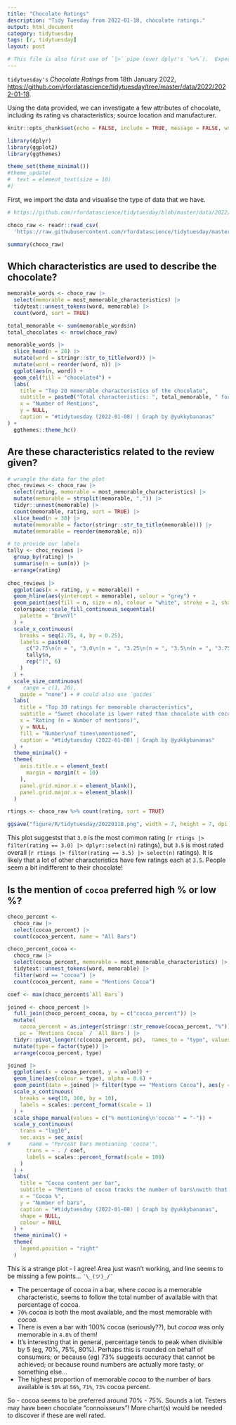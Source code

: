 ```yaml
---
title: "Chocolate Ratings"
description: "Tidy Tuesday from 2022-01-18, chocolate ratings."
output: html_document
category: tidytuesday
tags: [r, tidytuesday]
layout: post

# This file is also first use of `|>` pipe (over dplyr's `%>%`).  Expect mishaps.
---
```


`tidytuesday's` _Chocolate Ratings_ from 18th January 2022, <https://github.com/rfordatascience/tidytuesday/tree/master/data/2022/2022-01-18>.

Using the data provided, we can investigate a few attributes of chocolate, including its rating vs characteristics; source location and manufacturer.

```r
knitr::opts_chunk$set(echo = FALSE, include = TRUE, message = FALSE, warning = FALSE, cache = TRUE)
```

```r
library(dplyr)
library(ggplot2)
library(ggthemes)

theme_set(theme_minimal())
#theme_update(
#  text = element_text(size = 10)
#)
```

First, we import the data and visualise the type of data that we have.

```r
# https://github.com/rfordatascience/tidytuesday/blob/master/data/2022/2022-01-18/readme.md

choco_raw <- readr::read_csv(
  'https://raw.githubusercontent.com/rfordatascience/tidytuesday/master/data/2022/2022-01-18/chocolate.csv')

summary(choco_raw)
```

## Which characteristics are used to describe the chocolate?

```r
memorable_words <- choco_raw |>
  select(memorable = most_memorable_characteristics) |>
  tidytext::unnest_tokens(word, memorable) |>
  count(word, sort = TRUE)

total_memorable <- sum(memorable_words$n)
total_chocolates <- nrow(choco_raw)

memorable_words |>
  slice_head(n = 20) |>
  mutate(word = stringr::str_to_title(word)) |>
  mutate(word = reorder(word, n)) |>
  ggplot(aes(n, word)) +
  geom_col(fill = "chocolate4") +
  labs(
    title = "Top 20 memorable characteristics of the chocolate",
    subtitle = paste0("Total characteristics: ", total_memorable, " for ", total_chocolates, " chocolates"),
    x = "Number of Mentions", 
    y = NULL,
    caption = "#tidytuesday (2022-01-08) | Graph by @yukkybananas"
) +
  ggthemes::theme_hc()
```

## Are these characteristics related to the review given?

```r
# wrangle the data for the plot
choc_reviews <- choco_raw |> 
  select(rating, memorable = most_memorable_characteristics) |>
  mutate(memorable = strsplit(memorable, ",")) |>
  tidyr::unnest(memorable) |>
  count(memorable, rating, sort = TRUE) |>
  slice_head(n = 30) |>
  mutate(memorable = factor(stringr::str_to_title(memorable))) |>
  mutate(memorable = reorder(memorable, n))

# to provide our labels
tally <- choc_reviews |>
  group_by(rating) |>
  summarise(n = sum(n)) |>
  arrange(rating)
  
choc_reviews |>
  ggplot(aes(x = rating, y = memorable)) +
  geom_hline(aes(yintercept = memorable), colour = "grey") +
  geom_point(aes(fill = n, size = n), colour = "white", stroke = 2, shape = 21) +
  colorspace::scale_fill_continuous_sequential(
    palette = "BrwnYl"
  ) +
  scale_x_continuous(
    breaks = seq(2.75, 4, by = 0.25),
    labels = paste0(
      c("2.75\n(n = ", "3.0\n(n = ", "3.25\n(n = ", "3.5\n(n = ", "3.75\n(n = ", "4.0\n(n = "),
      tally$n,
      rep(")", 6)
    )
  ) +
  scale_size_continuous(
#    range = c(1, 20), 
    guide = "none") + # could also use `guides`
  labs(
    title = "Top 30 ratings for memorable characteristics",
    subtitle = "Sweet chocolate is lower rated than chocolate with cocoa",
    x = "Rating (n = Number of mentions)",
    y = NULL,
    fill = "Number\nof times\nmentioned",
    caption = "#tidytuesday (2022-01-08) | Graph by @yukkybananas"
  ) +
  theme_minimal() +
  theme(
    axis.title.x = element_text(
      margin = margin(t = 10)
    ),
    panel.grid.minor.x = element_blank(),
    panel.grid.major.x = element_blank()
  )

rtings <- choco_raw %>% count(rating, sort = TRUE)
```
```r
ggsave("figure/R/tidytuesday/20220118.png", width = 7, height = 7, dpi = 320, bg = "white")
```


This plot suggestst that `3.0` is the most common rating (`r rtings |> filter(rating == 3.0) |> dplyr::select(n)` ratings), but `3.5` is most rated overall (`r rtings |> filter(rating == 3.5) |> select(n)` ratings).  It is likely that a lot of other characteristics have few ratings each at `3.5`.  People seem a bit indifferent to their chocolate!

## Is the mention of `cocoa` preferred high % or low %?

```r
choco_percent <-
  choco_raw |>
  select(cocoa_percent) |>
  count(cocoa_percent, name = "All Bars")

choco_percent_cocoa <- 
  choco_raw |>
  select(cocoa_percent, memorable = most_memorable_characteristics) |>
  tidytext::unnest_tokens(word, memorable) |>
  filter(word == "cocoa") |>
  count(cocoa_percent, name = "Mentions Cocoa")

coef <- max(choco_percent$`All Bars`)

joined <- choco_percent |>
  full_join(choco_percent_cocoa, by = c("cocoa_percent")) |>
  mutate(
    cocoa_percent = as.integer(stringr::str_remove(cocoa_percent, "%")),
    pc = `Mentions Cocoa` / `All Bars`) |>
  tidyr::pivot_longer(!c(cocoa_percent, pc),  names_to = "type", values_to = "value") |>
  mutate(type = factor(type)) |>
  arrange(cocoa_percent, type)

joined |>
  ggplot(aes(x = cocoa_percent, y = value)) +
  geom_line(aes(colour = type), alpha = 0.6) +
  geom_point(data = joined |> filter(type == "Mentions Cocoa"), aes(y = pc * coef, shape = "% mentioning\n'cocoa'"), colour = "orange3", stroke = 3, shape = "-") +
  scale_x_continuous(
    breaks = seq(10, 100, by = 10),
    labels = scales::percent_format(scale = 1)
  ) +
  scale_shape_manual(values = c("% mentioning\n'cocoa'" = "-")) +
  scale_y_continuous(
    trans = "log10",
    sec.axis = sec_axis(
#      name = "Percent bars mentioning 'cocoa'",
      trans = ~ . / coef,
      labels = scales::percent_format(scale = 100)
    )
  ) +
  labs(
    title = "Cocoa content per bar",
    subtitle = "Mentions of cocoa tracks the number of bars\nwith that percentage of cocoa",
    x = "Cocoa %",
    y = "Number of bars",
    caption = "#tidytuesday (2022-01-08) | Graph by @yukkybananas",
    shape = NULL,
    colour = NULL
  ) +
  theme_minimal() +
  theme(
    legend.position = "right"
  )
```

This is a strange plot - I agree!  Area just wasn't working, and line seems to be missing a few points...  `¯\_(ツ)_/¯`

- The percentage of cocoa in a bar, where _cocoa_ is a memorable characteristic, seems to follow the total number of available with that percentage of cocoa.
- `70%` cocoa is both the most available, and the most memorable with _cocoa_.
- There is even a bar with 100% cocoa (seriously??), but _cocoa_ was only memorable in `4.8%` of them!
- It's interesting that in general, percentage tends to peak when divisible by 5 (eg, 70%, 75%, 80%).  Perhaps this is rounded on behalf of consumers; or because (eg) 73% suggests accuracy that cannot be achieved; or because round numbers are actually more tasty; or something else...
- The highest proportion of memorable _cocoa_ to the number of bars available is `50%` at `56%`, `71%`, `73%` cocoa percent.

So - cocoa seems to be preferred around 70% - 75%.  Sounds a lot.  Testers may have been chocolate "connoisseurs"!  More chart(s) would be needed to discover if these are well rated. 